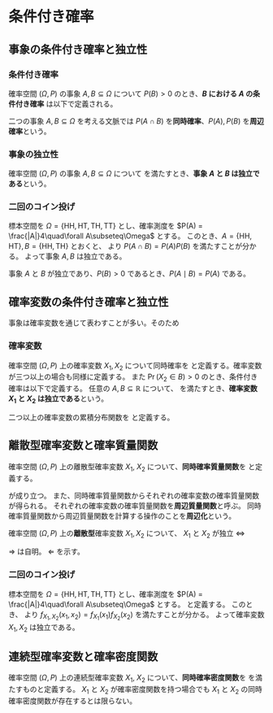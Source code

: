 # 条件付き確率

## 事象の条件付き確率と独立性

::: {#def-cond}
### 条件付き確率

確率空間 $(\Omega,\,P)$ の事象 $A,B\subseteq\Omega$ について
$P(B)> 0$ のとき、**$B$ における $A$ の条件付き確率** は以下で定義される。
\begin{align*}
P(A\mid B) &\coloneqq \frac{P(A\cap B)}{P(B)}
\end{align*}
:::

二つの事象 $A,B\subseteq\Omega$ を考える文脈では $P(A\cap B)$ を**同時確率**、$P(A),\,P(B)$ を**周辺確率**という。

::: {#def-ind}
### 事象の独立性

確率空間 $(\Omega,\,P)$ の事象 $A,B\subseteq\Omega$ について
\begin{align*}
P(A\cap B) &= P(A) P(B)
\end{align*}
を満たすとき、**事象 $A$ と $B$ は独立である**という。
:::

::: {#exm-ind}
### 二回のコイン投げ
標本空間を $\Omega = \{\mathrm{HH},\mathrm{HT},\mathrm{TH},\mathrm{TT}\}$ とし、確率測度を $P(A) = \frac{|A|}4\quad\forall A\subseteq\Omega$ とする。
このとき、$A=\{\mathrm{HH},\mathrm{HT}\},\,B=\{\mathrm{HH},\mathrm{TH}\}$ とおくと、
\begin{align*}
P(A\cap B) &= \frac14,&P(A)&=P(B)=\frac12
\end{align*}
より $P(A\cap B) = P(A)P(B)$ を満たすことが分かる。
よって事象 $A,\,B$ は独立である。
:::

事象 $A$ と $B$ が独立であり、$P(B)>0$ であるとき、$P(A\mid B)=P(A)$ である。

## 確率変数の条件付き確率と独立性
事象は確率変数を通じて表わすことが多い。そのため

::: {#def-cond-rv}
### 確率変数
確率空間 $(\Omega,\,P)$ 上の確率変数 $X_1, X_2$ について同時確率を
\begin{align*}
\Pr(X_1\in A,\,X_2\in B) &\coloneqq P(\{\omega\in\Omega\mid X_1(\omega)\in A\}\cap\{\omega\in\Omega\mid X_2(\omega)\in B\}\})\quad\forall A,B\subseteq\mathbb{R}
\end{align*}
と定義する。確率変数が三つ以上の場合も同様に定義する。
また $\Pr(X_2\in B)>0$ のとき、条件付き確率は以下で定義する。
\begin{align*}
\Pr(X_1\in A\mid X_2\in B) &\coloneqq P(\{\omega\in\Omega\mid X_1(\omega)\in A\}\mid\{\omega\in\Omega\mid X_2(\omega)\in B\}\})\\
&=\frac{\Pr(X_1\in A, X_2\in B)}{\Pr(X_2\in B)}\qquad\forall A,B\subseteq\mathbb{R}.
\end{align*}
任意の $A,B\subseteq\mathbb{R}$ について、
\begin{align*}
\Pr(X_1\in A,\,X_2\in B)  &= \Pr(X_1\in A)\Pr(X_2\in B)
\end{align*}
を満たすとき、**確率変数 $X_1$ と $X_2$ は独立である**という。
:::

二つ以上の確率変数の累積分布関数を
\begin{align*}
F_{X_1,\dotsc,X_n}(x_1,\dotsc,x_n) &\coloneqq\Pr(X_1\le x_1,\dotsc,X_n\le x_n)
\end{align*}
と定義する。

## 離散型確率変数と確率質量関数

::: {#def-cond-mass}
確率空間 $(\Omega,\,P)$ 上の離散型確率変数 $X_1$, $X_2$ について、**同時確率質量関数**を
\begin{align*}
f_{X_1,\,X_2}(x_1,x_2) &\coloneqq \Pr(X_1=x_1,\,X_2=x_2)\\
f_{X_1\mid X_2}(x_1\mid x_2) &\coloneqq \Pr(X_1=x_1\mid X_2=x_2)
\end{align*}
と定義する。
:::

\begin{align*}
f_{X_1,\,X_2}(x_1,x_2) &= f_{X_1\mid X_2}(x_1\mid x_2) f_{X_2}(x_2)
\end{align*}
が成り立つ。
また、同時確率質量関数からそれぞれの確率変数の確率質量関数が得られる。
\begin{align*}
f_{X_1}(x_1) &= \sum_{x_2} f_{X_1, X_2}(x_1, x_2)\\
f_{X_2}(x_2) &= \sum_{x_1} f_{X_1, X_2}(x_1, x_2)
\end{align*}
それぞれの確率変数の確率質量関数を**周辺質量関数**と呼ぶ。
同時確率質量関数から周辺質量関数を計算する操作のことを**周辺化**という。

::: {#lem-cond}
確率空間 $(\Omega,\,P)$ 上の**離散型**確率変数 $X_1, X_2$ について、
$X_1$ と $X_2$ が独立 $\iff$
\begin{align*}
f_{X_1,\,X_2}(x_1,x_2) &= f_{X_1}(x_1) f_{X_2}(x_2)
&\forall x_1\in\mathrm{Image}(X_1),x_2\in\mathrm{Image}(X_2).
\end{align*}
:::
::: {.proof}
$\Longrightarrow$ は自明。
$\Longleftarrow$ を示す。
\begin{align*}
\Pr(X_1\in A,\,X_2\in B)  &= \sum_{x_1\in A}\sum_{x_2\in B} \Pr(X_1=x_1,\,X_2=x_2)\\
&= \sum_{x_1\in A}\sum_{x_2\in B} \Pr(X_1=x_1)\Pr(X_2=x_2)\\
&= \Pr(X_1\in A)\Pr(X_2\in B)
\end{align*}
:::

::: {#exm-ind-rv}
### 二回のコイン投げ
標本空間を $\Omega = \{\mathrm{HH},\mathrm{HT},\mathrm{TH},\mathrm{TT}\}$ とし、確率測度を $P(A) = \frac{|A|}4\quad\forall A\subseteq\Omega$ とする。
\begin{align*}
X_1(\mathrm{HH})&=X_1(\mathrm{HT}) = 1,&
X_1(\mathrm{TH})&=X_1(\mathrm{TT}) = 0\\
X_2(\mathrm{HH})&=X_2(\mathrm{TH}) = 1,&
X_2(\mathrm{HT})&=X_2(\mathrm{TT}) = 0
\end{align*}
と定義する。
このとき、
\begin{align*}
f_{X_1,\,X_2}(x_1,\,x_2) &= \frac14\qquad\forall x_1,x_2\in\{0,1\}\\
f_{X_1}(x_1)=f_{X_2}(x_2)&=\frac12\qquad\forall x_1,x_2\in\{0,1\}
\end{align*}
より $f_{X_1,\,X_2}(x_1,\,x_2) = f_{X_1}(x_1)f_{X_2}(x_2)$ を満たすことが分かる。
よって確率変数 $X_1,\,X_2$ は独立である。
:::

## 連続型確率変数と確率密度関数
確率空間 $(\Omega,\,P)$ 上の連続型確率変数 $X_1$, $X_2$ について、**同時確率密度関数**を
\begin{align*}
\Pr(\begin{bmatrix}X_1,\,X_2\end{bmatrix}\in A) &= \int_A f_{X_1,\,X_2}(x_1,x_2)\mathrm{d}x_1\mathrm{d}x_2
\end{align*}
を満たすものと定義する。
$X_1$ と $X_2$ が確率密度関数を持つ場合でも $X_1$ と $X_2$ の同時確率密度関数が存在するとは限らない。
